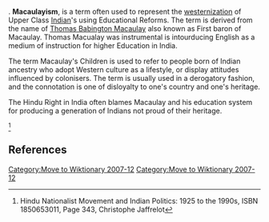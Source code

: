 [[Category:Move to Wiktionary 2007-12]]. 
{{orphan|date=October 2007}}
'''Macaulayism''', is a term often used to represent the [[westernization]] of Upper Class [[Indian]]'s using Educational Reforms. The term is derived from the name of [[Thomas Babington Macaulay]] also known as First baron of Macaulay. Thomas Macualay was instrumental is intourducing English as a medium of instruction for higher Education in India.

The term Macaulay's Children is used to refer to people born of Indian ancestry who adopt Western culture as a lifestyle, or display attitudes influenced by colonisers. The term is usually used in a derogatory fashion, and the connotation is one of disloyalty to one's country and one's heritage.

The Hindu Right in India often blames Macaulay and his education system for producing a generation of Indians not proud of their heritage.




<ref>Hindu Nationalist Movement and Indian Politics: 1925 to the 1990s, ISBN 1850653011, Page 343, Christophe Jaffrelot</ref>

==References==
{{reflist}}

[[Category:Move to Wiktionary 2007-12]]